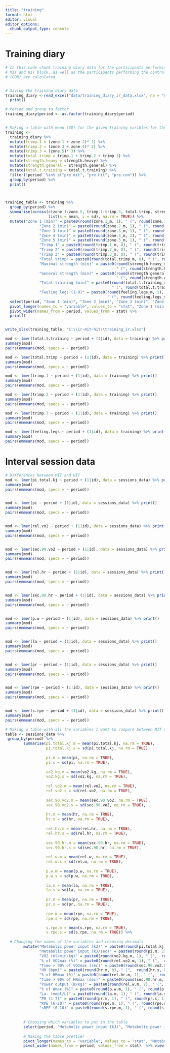 ```yaml
---
title: "training"
format: html
editor: visual
editor_options: 
  chunk_output_type: console
---
```


# Training diary

```r

# In this code chunk training diary data for the participants performing the
# MIT and HIT block, as well as the participants performing the control period
# (CON) are calculated


# Saving the training diary data
training_diary <-read_excel("data/training_diary_ir_data.xlsx", na = "na") %>% 
  print()

# Period and group to factor
training_diary$period <- as.factor(training_diary$period)


# Making a table with mean (SD) for the given training varibles for the whole intervention
training <-
  training_diary %>% 
  mutate(trimp.1 = (zone.1 + zone.2)* 1) %>%
  mutate(trimp.2 = (zone.3 + zone.4)* 2) %>%
  mutate(trimp.3 = (zone.5)* 3) %>%
  mutate(total.trimp = trimp.1 + trimp.2 + trimp.3) %>% 
  mutate(strength.heavy = strength.heavy) %>%
  mutate(strength.general = strength.general) %>%
  mutate(total.t.training = total.t.training) %>%
  filter(!period  %in% c("pre.mit", "pre.hit", "pre.con")) %>%
  group_by(period) %>%
  print()



training_table <- training %>%
  group_by(period) %>%
  summarise(across(c(zone.1:zone.5, trimp.1:trimp.3, total.trimp, strength.heavy, strength.general, total.t.training, feeling.legs), 
                   list(m = mean, s = sd), na.rm = TRUE)) %>% 
  mutate("Zone 1 (min)" = paste0(round(zone.1_m, 1), " (", round(zone.1_s, 1),")"),
               "Zone 2 (min)" = paste0(round(zone.2_m, 1), " (", round(zone.2_s, 1),")"),
               "Zone 3 (min)" = paste0(round(zone.3_m, 1), " (", round(zone.3_s, 1),")"),
               "Zone 4 (min)" = paste0(round(zone.4_m, 1), " (", round(zone.4_s, 1),")"),
               "Zone 5 (min)" = paste0(round(zone.5_m, 1), " (", round(zone.5_s, 1),")"),
               "Trimp 1" = paste0(round(trimp.1_m, 0), " (", round(trimp.1_s, 0),")"),
               "Trimp 2" = paste0(round(trimp.2_m, 0), " (", round(trimp.2_s, 0),")"),
               "Trimp 3" = paste0(round(trimp.3_m, 0), " (", round(trimp.3_s, 0),")"),
               "Total trimp" = paste0(round(total.trimp_m, 0), " (", round(total.trimp_s, 0),")"),
               "Maximal strength (min)" = paste0(round(strength.heavy_m, 1), 
                                                 " (", round(strength.heavy_s, 1),")"),
               "General strength (min)" = paste0(round(strength.general_m, 1), 
                                                 " (", round(strength.general_s, 1),")"),
               "Total training (min)" = paste0(round(total.t.training_m, 1), 
                                               " (", round(total.t.training_s, 1),")"),
               "Feeling legs (1-9)" = paste0(round(feeling.legs_m, 1), 
                                             " (", round(feeling.legs_s, 1),")") ) %>%
  select(period, "Zone 1 (min)", "Zone 2 (min)", "Zone 3 (min)", "Zone 4 (min)", "Zone 5 (min)", "Trimp 1", "Trimp 2", "Trimp 3", "Total trimp", "Maximal strength (min)", "General strength (min)", "Total training (min)", "Feeling legs (1-9)") %>%
  pivot_longer(names_to = "variable", values_to = "stat", "Zone 1 (min)":"Feeling legs (1-9)") %>% 
  pivot_wider(names_from = period, values_from = stat) %>%
  print()


write_xlsx(training_table, "C:\\ir-mit-hit\\training_ir.xlsx")

mod <- lmer(total.t.training ~ period + (1|id), data = training) %>% print()
summary(mod)
pairs(emmeans(mod, specs = ~ period))

mod <- lmer(total.trimp ~ period + (1|id), data = training) %>% print()
summary(mod)
pairs(emmeans(mod, specs = ~ period))

mod <- lmer(trimp.1 ~ period + (1|id), data = training) %>% print()
summary(mod)
pairs(emmeans(mod, specs = ~ period))

mod <- lmer(trimp.2 ~ period + (1|id), data = training) %>% print()
summary(mod)
pairs(emmeans(mod, specs = ~ period))

mod <- lmer(trimp.3 ~ period + (1|id), data = training) %>% print()
summary(mod)
pairs(emmeans(mod, specs = ~ period))

mod <- lmer(feeling.legs ~ period + (1|id), data = training) %>% print()
summary(mod)
pairs(emmeans(mod, specs = ~ period))


```


# Interval session data

```r


# Differences between MIT and HIT
mod <- lmer(pi.total.kj ~ period + (1|id), data = sessions_data) %>% print()
summary(mod)
pairs(emmeans(mod, specs = ~ period))


mod <- lmer(pi ~ period + (1|id), data = sessions_data) %>% print()
summary(mod)
pairs(emmeans(mod, specs = ~ period))


mod <- lmer(rel.vo2 ~ period + (1|id), data = sessions_data) %>% print()
summary(mod)
pairs(emmeans(mod, specs = ~ period))


mod <- lmer(sec.90.vo2 ~ period + (1|id), data = sessions_data) %>% print()
summary(mod)
pairs(emmeans(mod, specs = ~ period))


mod <- lmer(rel.hr ~ period + (1|id), data = sessions_data) %>% print()
summary(mod)
pairs(emmeans(mod, specs = ~ period))


mod <- lmer(sec.90.hr ~ period + (1|id), data = sessions_data) %>% print()
summary(mod)
pairs(emmeans(mod, specs = ~ period))


mod <- lmer(p.w ~ period + (1|id), data = sessions_data) %>% print()
summary(mod)
pairs(emmeans(mod, specs = ~ period))


mod <- lmer(la ~ period + (1|id), data = sessions_data) %>% print()
summary(mod)
pairs(emmeans(mod, specs = ~ period))


mod <- lmer(pr ~ period + (1|id), data = sessions_data) %>% print()
summary(mod)
pairs(emmeans(mod, specs = ~ period))


mod <- lmer(rpe ~ period + (1|id), data = sessions_data) %>% print()
summary(mod)
pairs(emmeans(mod, specs = ~ period))


mod <- lmer(s.rpe ~ period + (1|id), data = sessions_data) %>% print()
summary(mod)
pairs(emmeans(mod, specs = ~ period))

# Making a table with all the variables I want to compare between MIT and HIT
table <- sessions_data %>% 
 group_by(period) %>% 
        summarise(pi.total.kj.m = mean(pi.total.kj, na.rm = TRUE),
                  pi.total.kj.s = sd(pi.total.kj, na.rm = TRUE),
          
                  pi.m = mean(pi, na.rm = TRUE),
                  pi.s = sd(pi, na.rm = TRUE),
                  
                  vo2.kg.m = mean(vo2.kg, na.rm = TRUE),
                  vo2.kg.s = sd(vo2.kg, na.rm = TRUE),
                  
                  rel.vo2.m = mean(rel.vo2, na.rm = TRUE),
                  rel.vo2.s = sd(rel.vo2, na.rm = TRUE),
                  
                  sec.90.vo2.m = mean(sec.90.vo2, na.rm = TRUE),
                  sec.90.vo2.s = sd(sec.90.vo2, na.rm = TRUE),
                  
                  hr.m = mean(hr, na.rm = TRUE),
                  hr.s = sd(hr, na.rm = TRUE),
                  
                  rel.hr.m = mean(rel.hr, na.rm = TRUE),
                  rel.hr.s = sd(rel.hr, na.rm = TRUE),
                  
                  sec.90.hr.m = mean(sec.90.hr, na.rm = TRUE),
                  sec.90.hr.s = sd(sec.90.hr, na.rm = TRUE),
                  
                  rel.w.m = mean(rel.w, na.rm = TRUE),
                  rel.w.s = sd(rel.w, na.rm = TRUE),
                  
                  p.w.m = mean(p.w, na.rm = TRUE),
                  p.w.s = sd(p.w, na.rm = TRUE),
                  
                  la.m = mean(la, na.rm = TRUE),
                  la.s = sd(la, na.rm = TRUE),
                  
                  pr.m = mean(pr, na.rm = TRUE),
                  pr.s = sd(pr, na.rm = TRUE),
                  
                  rpe.m = mean(rpe, na.rm = TRUE),
                  rpe.s = sd(rpe, na.rm = TRUE),

                  s.rpe.m = mean(s.rpe, na.rm = TRUE),
                  s.rpe.s = sd(s.rpe, na.rm = TRUE)) %>% 
  
  # Changing the names of the variables and choosing decimals 
        mutate("Metabolic power input (kJ)" = paste0(round(pi.total.kj.m, 0), " (", round(pi.total.kj.s, 0),")"),
               "Metabolic power input (kJ/sec)" = paste0(round(pi.m, 2), " (", round(pi.s, 2),")"),
               "VO2 (ml/min/kg)" = paste0(round(vo2.kg.m, 1), " (",  round(vo2.kg.s, 1),")"),
               "% of VO2max (%)" = paste0(round(rel.vo2.m, 1), " (",  round(rel.vo2.s, 1),")"),
               "Time > 90% of VO2max (sec)" = paste0(round(sec.90.vo2.m, 0), " (",  round(sec.90.vo2.s, 0),")"),
               "HR (bpm)" = paste0(round(hr.m, 0), " (",  round(hr.s, 0),")"),
               "% of HRmax (%)" = paste0(round(rel.hr.m, 1), " (",  round(rel.hr.s, 1),")"),
               "Time > 90% of HRmax (sec)" = paste0(round(sec.90.hr.m, 0), " (",  round(sec.90.hr.s, 0),")"),
               "Power output (W/kg)" = paste0(round(rel.w.m, 2), " (", round(rel.w.s, 2),")"),
               "% of Wmax (%)" = paste0(round(p.w.m, 1), " (", round(p.w.s, 1),")"),
               "La- (mmol/L)" = paste0(round(la.m, 1), " (", round(la.s, 1),")"),
               "PR (1-7)" = paste0(round(pr.m, 1), " (", round(pr.s, 1),")"),
               "RPE (6-20)" = paste0(round(rpe.m, 1), " (", round(rpe.s, 1),")"),
               "sRPE (0-10)" = paste0(round(s.rpe.m, 1), " (", round(s.rpe.s, 1),")")) %>% 
  
    
        # Choosing which variables to put in the table
        select(period, "Metabolic power input (kJ)", "Metabolic power input (kJ/sec)", "VO2 (ml/min/kg)", "% of VO2max (%)", "Time > 90% of VO2max (sec)", "HR (bpm)", "% of HRmax (%)", "Time > 90% of HRmax (sec)", "Power output (W/kg)", "% of Wmax (%)", "La- (mmol/L)", "PR (1-7)", "RPE (6-20)", "sRPE (0-10)") %>%
        
        # Making the table prettier
        pivot_longer(names_to = "variable", values_to = "stat", "Metabolic power input (kJ)":"sRPE (0-10)") %>% 
        pivot_wider(names_from = period, values_from = stat)  %>% view()

```


